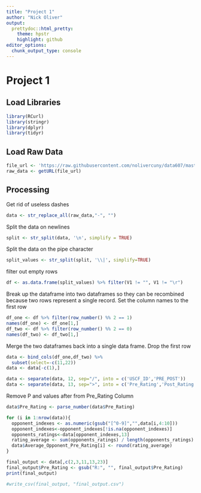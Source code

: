 ```yaml
---
title: "Project 1"
author: "Nick Oliver"
output:
  prettydoc::html_pretty:
    theme: hpstr
    highlight: github
editor_options: 
  chunk_output_type: console
---
```


# Project 1

## Load Libraries

```r
library(RCurl)
library(stringr)
library(dplyr)
library(tidyr)
```

## Load Raw Data

```r
file_url <- 'https://raw.githubusercontent.com/nolivercuny/data607/master/project1/tournamentinfo.txt'
raw_data <- getURL(file_url)
```

## Processing

Get rid of useless dashes
```r
data <- str_replace_all(raw_data,"-", "")
```

Split the data on newlines
```r
split <- str_split(data, '\n', simplify = TRUE)
```
Split the data on the pipe character
```r
split_values <- str_split(split, '\\|', simplify=TRUE)

```
filter out empty rows
```r
df <- as.data.frame(split_values) %>% filter(V1 != "", V1 != "\r")
```
Break up the dataframe into two dataframes so they can be recombined because two rows represent a single record. Set the column names to the first row
```r
df_one <- df %>% filter(row_number() %% 2 == 1) 
names(df_one) <- df_one[1,]
df_two <- df %>% filter(row_number() %% 2 == 0)
names(df_two) <- df_two[1,]

```
Merge the two dataframes back into a single data frame. Drop the first row
```r
data <- bind_cols(df_one,df_two) %>% 
  subset(select=-c(11,22))
data <- data[-c(1),]
```

```r
data <- separate(data, 12, sep="/", into = c('USCF_ID','PRE_POST'))
data <- separate(data, 13, sep=">", into = c('Pre_Rating','Post_Rating'))

```

Remove P and values after from Pre_Rating Column
```r
data$Pre_Rating <- parse_number(data$Pre_Rating)
```

```r
for (i in 1:nrow(data)){
  opponent_indexes <- as.numeric(gsub("[^0-9]","",data[i,4:10]))
  opponent_indexes<-opponent_indexes[!is.na(opponent_indexes)]
  opponents_ratings<-data[opponent_indexes,13]
  rating_average <- sum(opponents_ratings) / length(opponents_ratings)
  data$Average_Opponent_Pre_Rating[i] <- round(rating_average)
}
```

```r
final_output <- data[,c(2,3,11,13,23)]
final_output$Pre_Rating <- gsub("R:", "", final_output$Pre_Rating)
print(final_output)
```


```r
#write_csv(final_output, "final_output.csv")
```